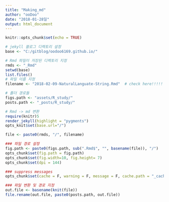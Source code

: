 ```yaml
---
title: "Making_md"
author: "ooDoo"
date: "2018-01-28일"
output: html_document
---
```


```r
knitr::opts_chunk$set(echo = TRUE)

# jekyll 블로그 디렉토리 설정
base <- "C:/gitblog/oodoo6169.github.io/"

# Rmd 파일이 저장된 디렉토리 지정
rmds <- "_Rmd"
setwd(base)
list.files()
# 파일 이름 지정
filename <- "2018-02-09-NaturalLanguate-String.Rmd"  # check here!!!!!

# 폴더 경로들
figs.path <- "assets/R_study/"
posts.path <- "_posts/R_study/"

# Rmd -> md 변환
require(knitr)5
render_jekyll(highlight = "pygments")
opts_knit$set(base.url="/")

file <- paste0(rmds, "/", filename)

### 파일 경로 설정
fig.path <- paste0(figs.path, sub(".Rmd$", "", basename(file)), "/")
opts_chunk$set(fig.path = fig.path)
opts_chunk$set(fig.width=10, fig.height= 7) 
opts_chunk$set(dpi = 144) 

### suppress messages
opts_chunk$set(cache = F, warning = F, message = F, cache.path = "_cache/", tidy = F)

### 파일 변환 및 경로 지정
out.file <- basename(knit(file))
file.rename(out.file, paste0(posts.path, out.file))
```

